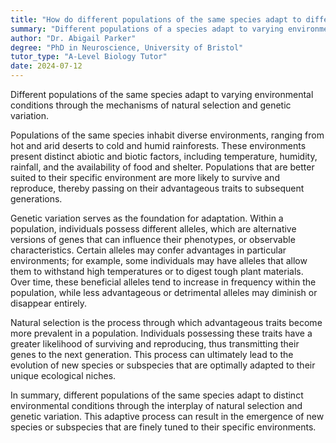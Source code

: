 ```yaml
---
title: "How do different populations of the same species adapt to different environmental conditions?"
summary: "Different populations of a species adapt to varying environmental conditions via natural selection and genetic variation, leading to diverse traits suited to their specific habitats."
author: "Dr. Abigail Parker"
degree: "PhD in Neuroscience, University of Bristol"
tutor_type: "A-Level Biology Tutor"
date: 2024-07-12
---
```


Different populations of the same species adapt to varying environmental conditions through the mechanisms of natural selection and genetic variation.

Populations of the same species inhabit diverse environments, ranging from hot and arid deserts to cold and humid rainforests. These environments present distinct abiotic and biotic factors, including temperature, humidity, rainfall, and the availability of food and shelter. Populations that are better suited to their specific environment are more likely to survive and reproduce, thereby passing on their advantageous traits to subsequent generations.

Genetic variation serves as the foundation for adaptation. Within a population, individuals possess different alleles, which are alternative versions of genes that can influence their phenotypes, or observable characteristics. Certain alleles may confer advantages in particular environments; for example, some individuals may have alleles that allow them to withstand high temperatures or to digest tough plant materials. Over time, these beneficial alleles tend to increase in frequency within the population, while less advantageous or detrimental alleles may diminish or disappear entirely.

Natural selection is the process through which advantageous traits become more prevalent in a population. Individuals possessing these traits have a greater likelihood of surviving and reproducing, thus transmitting their genes to the next generation. This process can ultimately lead to the evolution of new species or subspecies that are optimally adapted to their unique ecological niches.

In summary, different populations of the same species adapt to distinct environmental conditions through the interplay of natural selection and genetic variation. This adaptive process can result in the emergence of new species or subspecies that are finely tuned to their specific environments.
    
